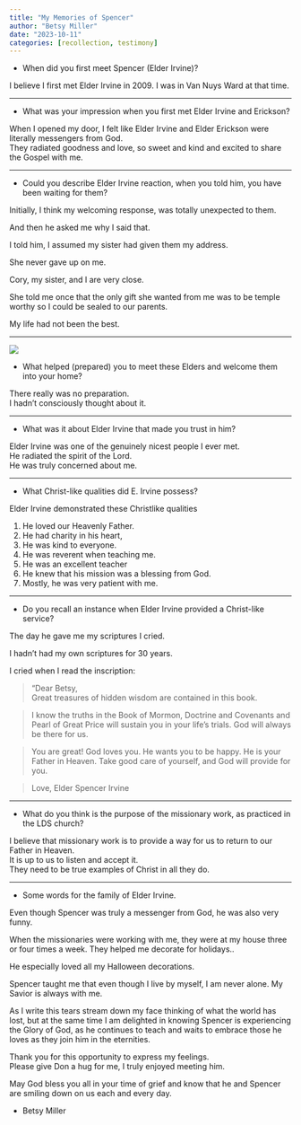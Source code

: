 ---
title: "My Memories of Spencer"
author: "Betsy Miller"
date: "2023-10-11"
categories: [recollection, testimony]
---

- When did you first meet Spencer (Elder Irvine)?

I believe I first met Elder Irvine in 2009. I was in Van Nuys Ward at that time.

---

- What was your impression when you first met Elder Irvine and Erickson?

When I opened my door, I felt like Elder Irvine and Elder Erickson were literally messengers from God.    
They radiated goodness and love, so sweet and kind and excited to share the Gospel with me.

---

- Could you describe Elder Irvine reaction, when you told him, you have been waiting for them?

Initially, I think my welcoming response, was totally unexpected to them. 

And then he asked me why I said that.

I told him, I assumed my sister had given them my address.  

She never gave up on me. 

Cory, my sister, and I are very close.  

She told me once that the only gift she wanted from me was to be temple worthy so I could be sealed to our parents. 

My life had not been the best.

---

![](temple.jpeg)

- What helped (prepared) you to meet these Elders and welcome them into your home? 

There really was no preparation.  
I hadn’t consciously thought about it. 

---

- What was it about Elder Irvine that made you trust in him?

Elder Irvine was one of the genuinely nicest people I ever met.  
He radiated the spirit of the Lord.  
He was truly concerned about me.  

---

- What Christ-like qualities did E. Irvine possess?

Elder Irvine demonstrated these Christlike qualities

1. He loved our Heavenly Father.
2. He had charity in his heart,
3. He was kind to everyone.
4. He was reverent when teaching me.
5. He was an excellent teacher
6. He knew that his mission was a blessing from God.
7. Mostly, he was very patient with me.

---

- Do you recall an instance when Elder Irvine provided a Christ-like service?

The day he gave me my scriptures I cried. 

I hadn’t had my own scriptures for 30 years. 

I cried when I read the inscription: 

> “Dear Betsy,  
Great treasures of hidden wisdom are contained in this book. 

>I know the truths in the Book of Mormon, Doctrine and Covenants and Pearl of Great Price will sustain you in your life’s trials. God will always be there for us. 

>You are great! 
God loves you. 
He wants you to be happy. 
He is your Father in Heaven. 
Take good care of yourself, and God will provide for you.
 
>Love,
Elder Spencer Irvine

---

- What do you think is the purpose of the missionary work, as practiced in the LDS church? 

I believe that missionary work is to provide a way for us to return to our Father in Heaven.   
It is up to us to listen and accept it.   
They need to be true examples of Christ in all they do.

---

- Some words for the family of Elder Irvine.

Even though Spencer was truly a messenger from God, he was also very funny.  

When the missionaries were working with me, they were at my house three or four times a week. 
They helped me decorate for holidays.. 

He especially loved all my Halloween decorations. 

Spencer taught me that even though I live by myself, I am never alone. 
My Savior is always with me. 

As I write this tears stream down my face thinking of what the world has lost, but at the same time I am delighted in knowing Spencer is experiencing the Glory of God, as he continues to teach and waits to embrace those he loves as they join him in the eternities.

Thank you for this opportunity to express my feelings.   
Please give Don a hug for me, I truly enjoyed meeting him.

May God bless you all in your time of grief and know that he and Spencer are smiling down on us each and every day.

- Betsy Miller

```{=html}
<script src="https://utteranc.es/client.js"
repo="https://github.com/spencerirvinereed/blogComment"
issue-term="pathname"
theme="github-light"
crossorigin="anonymous"
async>
</script>
```

